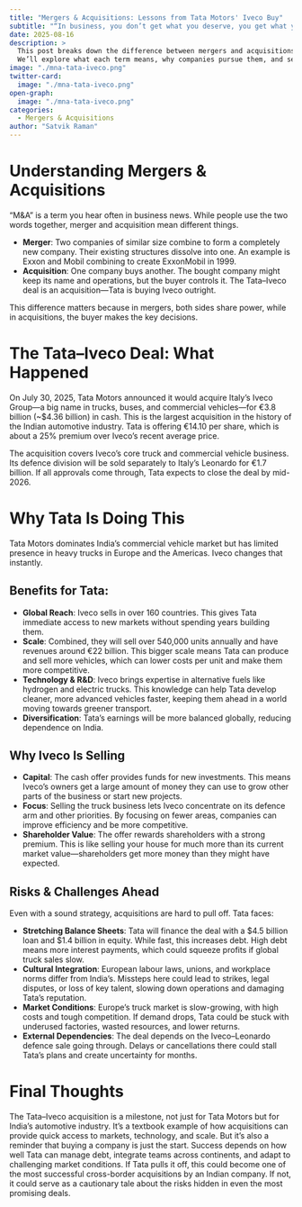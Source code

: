 ```yaml
---
title: "Mergers & Acquisitions: Lessons from Tata Motors' Iveco Buy"
subtitle: "“In business, you don’t get what you deserve, you get what you negotiate.” — Chester L. Karrass"
date: 2025-08-16
description: >
  This post breaks down the difference between mergers and acquisitions using the recent €3.8 billion Tata Motors–Iveco deal as a case study. 
  We’ll explore what each term means, why companies pursue them, and see how this record-breaking deal could shape Tata Motors’ future.
image: "./mna-tata-iveco.png"
twitter-card:
  image: "./mna-tata-iveco.png"
open-graph:
  image: "./mna-tata-iveco.png"
categories:
  - Mergers & Acquisitions
author: "Satvik Raman"
---
```


# Understanding Mergers & Acquisitions
“M&A” is a term you hear often in business news. While people use the two words together, merger and acquisition mean different things.

* **Merger**: Two companies of similar size combine to form a completely new company. Their existing structures dissolve into one. An example is Exxon and Mobil combining to create ExxonMobil in 1999.
* **Acquisition**: One company buys another. The bought company might keep its name and operations, but the buyer controls it. The Tata–Iveco deal is an acquisition—Tata is buying Iveco outright.

This difference matters because in mergers, both sides share power, while in acquisitions, the buyer makes the key decisions.

# The Tata–Iveco Deal: What Happened
On July 30, 2025, Tata Motors announced it would acquire Italy’s Iveco Group—a big name in trucks, buses, and commercial vehicles—for €3.8 billion (~$4.36 billion) in cash. This is the largest acquisition in the history of the Indian automotive industry. Tata is offering €14.10 per share, which is about a 25% premium over Iveco's recent average price.

The acquisition covers Iveco’s core truck and commercial vehicle business. Its defence division will be sold separately to Italy’s Leonardo for €1.7 billion. If all approvals come through, Tata expects to close the deal by mid-2026.

# Why Tata Is Doing This
Tata Motors dominates India’s commercial vehicle market but has limited presence in heavy trucks in Europe and the Americas. Iveco changes that instantly.

## Benefits for Tata:

* **Global Reach**: Iveco sells in over 160 countries. This gives Tata immediate access to new markets without spending years building them.
* **Scale**: Combined, they will sell over 540,000 units annually and have revenues around €22 billion. This bigger scale means Tata can produce and sell more vehicles, which can lower costs per unit and make them more competitive.
* **Technology & R&D**: Iveco brings expertise in alternative fuels like hydrogen and electric trucks. This knowledge can help Tata develop cleaner, more advanced vehicles faster, keeping them ahead in a world moving towards greener transport.
* **Diversification**: Tata’s earnings will be more balanced globally, reducing dependence on India.

## Why Iveco Is Selling
* **Capital**: The cash offer provides funds for new investments. This means Iveco’s owners get a large amount of money they can use to grow other parts of the business or start new projects.
* **Focus**: Selling the truck business lets Iveco concentrate on its defence arm and other priorities. By focusing on fewer areas, companies can improve efficiency and be more competitive.
* **Shareholder Value**: The offer rewards shareholders with a strong premium. This is like selling your house for much more than its current market value—shareholders get more money than they might have expected.

## Risks & Challenges Ahead
Even with a sound strategy, acquisitions are hard to pull off. Tata faces:

* **Stretching Balance Sheets**: Tata will finance the deal with a $4.5 billion loan and $1.4 billion in equity. While fast, this increases debt. High debt means more interest payments, which could squeeze profits if global truck sales slow.
* **Cultural Integration**: European labour laws, unions, and workplace norms differ from India’s. Missteps here could lead to strikes, legal disputes, or loss of key talent, slowing down operations and damaging Tata’s reputation.
* **Market Conditions**: Europe’s truck market is slow-growing, with high costs and tough competition. If demand drops, Tata could be stuck with underused factories, wasted resources, and lower returns.
* **External Dependencies**: The deal depends on the Iveco–Leonardo defence sale going through. Delays or cancellations there could stall Tata’s plans and create uncertainty for months.

# Final Thoughts
The Tata–Iveco acquisition is a milestone, not just for Tata Motors but for India’s automotive industry. It’s a textbook example of how acquisitions can provide quick access to markets, technology, and scale.
But it’s also a reminder that buying a company is just the start. Success depends on how well Tata can manage debt, integrate teams across continents, and adapt to challenging market conditions.
If Tata pulls it off, this could become one of the most successful cross-border acquisitions by an Indian company. If not, it could serve as a cautionary tale about the risks hidden in even the most promising deals.